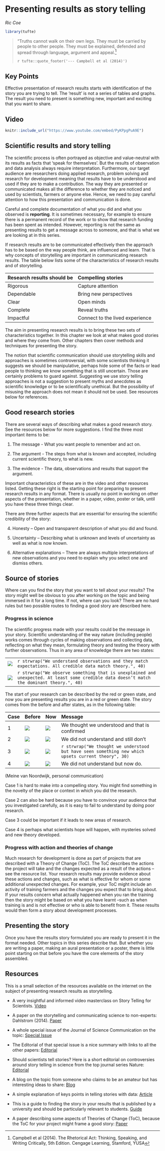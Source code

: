 # Presenting results as story telling {#story}

*Ric Coe*

```r
library(tufte)
```


> "Truths cannot walk on their own legs. They must be carried by people to other people. They must be explained,  defended and spread through language, argument and appeal.^[Campbell et al (2014). The Rhetorical Act: Thinking, Speaking, and Writing Critically, 5th Edition. Cengage Learning, Stamford, YUSA] 
>
>`r tufte::quote_footer('--- Campbell et al (2014)')`

## Key Points

Effective presentation of research results starts with identification of the story you are trying to tell.  The ‘result’ is not a series of tables and graphs. The result you need to present is something new, important and exciting that you want to share.

## Video

```r
knitr::include_url("https://www.youtube.com/embed/PyKPpgPuA9E")
```

## Scientific results and story telling

The scientific process is often portrayed as objective and value-neutral with its results as facts that ‘speak for themselves’.   But the results of observation and data analysis always require interpretation. Furthermore, our target audience are researchers doing applied research, problem solving and research for development meaning that results have to be understood and used if they are to make a contribution.  The way they are presented or communicated makes all the difference to whether they are noticed and used by scientists, farmers or anyone else. Hence, we need to pay careful attention to how  this presentation and communication is done.

Careful and complete documentation of what you did and what you observed is **reporting**. It is sometimes necessary, for example to ensure there is a permanent record of the work or to show that research funding has been spent as intended.  However, reporting is not the same as presenting results to get a message across to someone, and that is what we are looking at in this series. 

If research results are to be communicated effectively then the approach has to be based on the way people think, are influenced and learn. That is why concepts of storytelling are important  in communicating research results. The table below lists some of the characteristics of research results and of storytelling.

Research results should be         Compelling stories
--------------------------         -------------------------
Rigorous                           Capture attention
Dependable                         Bring new perspectives
Clear                              Open minds
Complete                           Reveal truths
Impactful                          Connect to the lived experience

The aim in presenting research results is to bring these two sets of characteristics together. In this chapter we look at what makes good stories and where they come from. Other chapters then cover methods and techniques for presenting the story.

The notion that scientific communication should use storytelling skills and approaches is sometimes controversial, with some scientists thinking it suggests we should be manipulative, perhaps hide some of the facts or lead people to thinking  we know something that is still uncertain. Those are certainly problems to guard against. Suggesting we use story telling approaches is not a suggestion to present myths and anecdotes as scientific knowledge or to be scientifically unethical. But the possibility of misusing the approach does not mean it should not be used. See resources below for references.

## Good research stories

There are several ways of describing what makes a good research story. See the resources below for more suggestions. I find the three most important items to be:

1. The message - What you want people to remember and act on. 

2. The argument - The steps from what is known and accepted, including current scientific theory, to what is new. 

3. The evidence - The data, observations and results that support the argument. 

Important characteristics of these are in the video and other resources listed. Getting these right is the starting point for preparing to present research results in any format. There is usually no point in working on other aspects of the presentation, whether in a paper, video, poster or talk, until you have these three things clear.

There are three further aspects that are essential for ensuring the scientific credibility of the story:

4. Honesty – Open and transparent description of what you did and found. 

5. Uncertainty – Describing what is unknown and levels of uncertainty as well as what is now known. 

6. Alternative explanations – There are always multiple interpretations of new observations and you need to explain why you select one and dismiss others. 

## Source of stories

Where can you find the story that you want to tell about your results? The story might well be obvious to you after working on the topic and being immersed in it for a long time. If not, where can you look? There are no hard rules but two possible routes to finding a good story are described here.

### Progress in science

The scientific progress made with your results could be the message in your story. Scientific understanding of the way nature (including people) works comes through cycles of making observations and collecting data, reflecting on what they mean, formulating theory and testing the theory with further observations. Thus in any area of knowledge there are two states:


-----------------------   ----------------------------------------
![](img/Green dot.png)    `r strwrap("We understand observations and they match expectations. All credible data match theory.", 40)`
![](img/Red dot.png)      `r strwrap("We observe something that is unexplained and unexpected. At least some credible data doesn’t match the dominant theory.", 40)`
-----------------------   ----------------------------------------

The start of your research can be described by the red or green state, and now you are presenting results you are in a red or green state. The story comes from the before and after states, as in the following table:

Case    Before                 Now                    Message
----    ------                 ------                 ------------------------------------- 
1       ![](img/Green dot.png) ![](img/Green dot.png) We thought we understood and that is confirmed  
2       ![](img/Red dot.png)   ![](img/Red dot.png)   We did not understand and still don’t
3       ![](img/Green dot.png) ![](img/Red dot.png)   `r strwrap("We thought we understood but have seen something new which upsets current theory", 30)`
4       ![](img/Red dot.png)   ![](img/Green dot.png) We did not understand but now do.

(Meine van Noordwijk, personal communication) 

Case 1 is hard to make into a compelling story. You might find something in the novelty of the place or context in which you did the research.

Case 2 can also be hard because you have to convince your audience that you investigated carefully, as it is easy to fail to understand by doing poor research.

Case 3 could be important if it leads to new areas of research.

Case 4 is perhaps what scientists hope will happen, with mysteries solved and new theory developed.

### Progress with action and theories of change

Much research for development is done as part of projects that are described with a Theory of Change (ToC).   The ToC describes the actions the project will take and the changes expected as a result of the actions – see the resource list. Your research results may provide evidence about these actions and changes, such as what is effective for whom or some additional unexpected changes. For example, your ToC might include an activity of training farmers and the changes you expect that to bring about. If your results concern what actually happened when you ran the training then the story might be based on what you have learnt –such as when training is and is not effective or who is able to benefit from it. These results would then form a story about development processes. 

## Presenting the story

Once you have the results story formulated you are ready to present it in the format needed. Other topics in this series describe that. But whether you are writing a paper, making an aural presentation or a poster, there is little point starting on that before you have the core elements of the story assembled.

## Resources

This is a small selection of the resources available on the internet on the subject of presenting research results as storytelling.

* A very insightful and informed video masterclass on Story Telling for Scientists. [Video](https://www.youtube.com/watch?v=6aVgf3T6p_8)

* A paper on the storytelling and communicating science to non-experts: Dahlstrom (2014). [Paper](https://doi.org/10.1073/pnas.1320645111)

* A whole special issue of the Journal of Science Communication on the topic:  [Special Issue](https://jcom.sissa.it/archive/18/05.)

* The Editorial of that special issue is a nice summary with links to all the other papers: [Editorial](https://doi.org/10.22323/2.18050501)

* Should scientists tell stories? Here is a short editorial on controversies around story telling in science from the top journal series Nature: [Editorial](https://doi.org/10.1038/nmeth.2726)

* A blog on the topic from someone who claims to be an amateur but has interesting ideas to share: [Blog](https://sokolj.com/Communicating-Data-Stories/)

* A simple explanation of keys points in telling stories with data: [Article](https://www.dataversity.net/telling-stories-data-five-strategies-presenting-effective-data/#)

* This is a guide to finding the story in your results that is published by a university and should be particularly relevant to students. [Guide](https://www.monash.edu/rlo/graduate-research-writing/write-the-thesis/writing-the-thesis-chapters/reporting-and-discussing-your-findings#present-your-findings)

* A paper describing some aspects of Theories of Change (ToC), because the ToC for your project might frame a good story: [Paper](https://evaluationcanada.ca/system/files/cjpe-entries/30-2-119_0.pdf )

 

